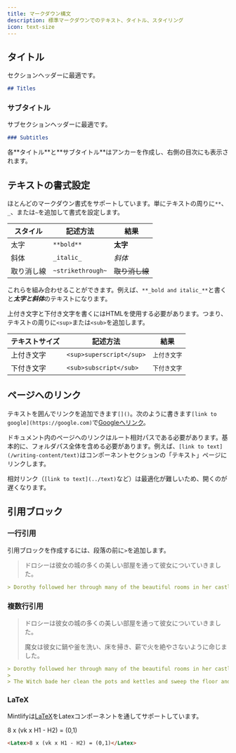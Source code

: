 ```yaml
---
title: マークダウン構文
description: 標準マークダウンでのテキスト、タイトル、スタイリング
icon: text-size
---
```


## タイトル

セクションヘッダーに最適です。

```md
## Titles
```

### サブタイトル

サブセクションヘッダーに最適です。

```md
### Subtitles
```

<Tip>
  各**タイトル**と**サブタイトル**はアンカーを作成し、右側の目次にも表示されます。
</Tip>

## テキストの書式設定

ほとんどのマークダウン書式をサポートしています。単にテキストの周りに`**`、`_`、または`~`を追加して書式を設定します。

| スタイル  | 記述方法              | 結果        |
| ----- | ----------------- | --------- |
| 太字    | `**bold**`        | **太字**    |
| 斜体    | `_italic_`        | *斜体*      |
| 取り消し線 | `~strikethrough~` | ~~取り消し線~~ |

これらを組み合わせることができます。例えば、`**_bold and italic_**`と書く&#x3068;***太字と斜体***&#x306E;テキストになります。

上付き文字と下付き文字を書くにはHTMLを使用する必要があります。つまり、テキストの周りに`<sup>`または`<sub>`を追加します。

| テキストサイズ | 記述方法                     | 結果               |
| ------- | ------------------------ | ---------------- |
| 上付き文字   | `<sup>superscript</sup>` | <sup>上付き文字</sup> |
| 下付き文字   | `<sub>subscript</sub>`   | <sub>下付き文字</sub> |

## ページへのリンク

テキストを囲んでリンクを追加できます`[]()`。次のように書きます`[link to google](https://google.com)`で[Googleへリンク](https://google.com)。

ドキュメント内のページへのリンクはルート相対パスである必要があります。基本的に、フォルダパス全体を含める必要があります。例えば、`[link to text](/writing-content/text)`はコンポーネントセクションの「テキスト」ページにリンクします。

相対リンク（`[link to text](../text)`など）は最適化が難しいため、開くのが遅くなります。

## 引用ブロック

### 一行引用

引用ブロックを作成するには、段落の前に`>`を追加します。

> ドロシーは彼女の城の多くの美しい部屋を通って彼女についていきました。

```md
> Dorothy followed her through many of the beautiful rooms in her castle.
```

### 複数行引用

> ドロシーは彼女の城の多くの美しい部屋を通って彼女についていきました。
>
> 魔女は彼女に鍋や釜を洗い、床を掃き、薪で火を絶やさないように命じました。

```md
> Dorothy followed her through many of the beautiful rooms in her castle.
>
> The Witch bade her clean the pots and kettles and sweep the floor and keep the fire fed with wood.
```

### LaTeX

Mintlifyは[LaTeX](https://www.latex-project.org)をLatexコンポーネントを通してサポートしています。

<Latex>8 x (vk x H1 - H2) = (0,1)</Latex>

```md
<Latex>8 x (vk x H1 - H2) = (0,1)</Latex>
```
